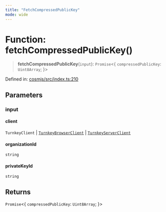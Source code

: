 ```yaml
---
title: "FetchCompressedPublicKey"
mode: wide
---
```

  
# Function: fetchCompressedPublicKey()

> **fetchCompressedPublicKey**(`input`): `Promise`\<\{ `compressedPublicKey`: `Uint8Array`; \}\>

Defined in: [cosmjs/src/index.ts:210](https://github.com/tkhq/sdk/blob/d88b5e1f9a6cca8e54e61f8a127aa90fcebeaa2e/packages/cosmjs/src/index.ts#L210)

## Parameters

### input

#### client

`TurnkeyClient` \| [`TurnkeyBrowserClient`](../../../sdk-browser/index/TurnkeyBrowserClient/readme) \| [`TurnkeyServerClient`](../../../sdk-server/index/TurnkeyServerClient/readme)

#### organizationId

`string`

#### privateKeyId

`string`

## Returns

`Promise`\<\{ `compressedPublicKey`: `Uint8Array`; \}\>
